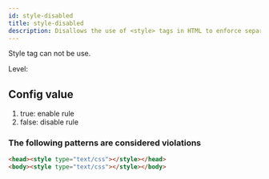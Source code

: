 ```yaml
---
id: style-disabled
title: style-disabled
description: Disallows the use of <style> tags in HTML to enforce separation of content and presentation.
---
```



Style tag can not be use.

Level: <Badge text="Warning" variant="caution" />

## Config value

1. true: enable rule
2. false: disable rule

### The following patterns are considered violations

```html
<head><style type="text/css"></style></head>
<body><style type="text/css"></style></body>
```
